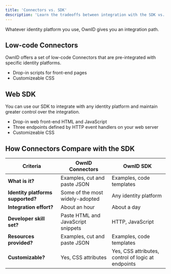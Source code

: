 ```yaml
---
title: 'Connectors vs. SDK'
description: 'Learn the tradeoffs between integration with the SDK vs. connectors.'
---
```


Whatever identity platform you use, OwnID gives you an integration path.

## Low-code Connectors 
OwnID offers a set of low-code Connectors that are pre-integrated with specific identity platforms. 
- Drop-in scripts for front-end pages
- Customizeable CSS

## Web SDK
You can use our SDK to integrate with any identity platform and maintain greater control over the integration. 
- Drop-in web front-end HTML and JavaScript
- Three endpoints defined by HTTP event handlers on your web server
- Customizeable CSS

## How Connectors Compare with the SDK

| Criteria | OwnID Connectors  | OwnID SDK    |
| -------- | ------------------|----------------- |
| **What is it?**  | Examples, cut and paste JSON | Examples, code templates |
| **Identity platforms supported?** |  Some of the most widely-adopted | Any identity platform   |
| **Integration effort?**  | About an hour | About a day |
| **Developer skill set?**  | Paste HTML and JavaScript snippets|HTTP, JavaScript |
| **Resources provided?**  | Examples, cut and paste JSON | Examples, code templates |
| **Customizable?**  | Yes, CSS attributes | Yes, CSS attributes, control of logic at endpoints |








